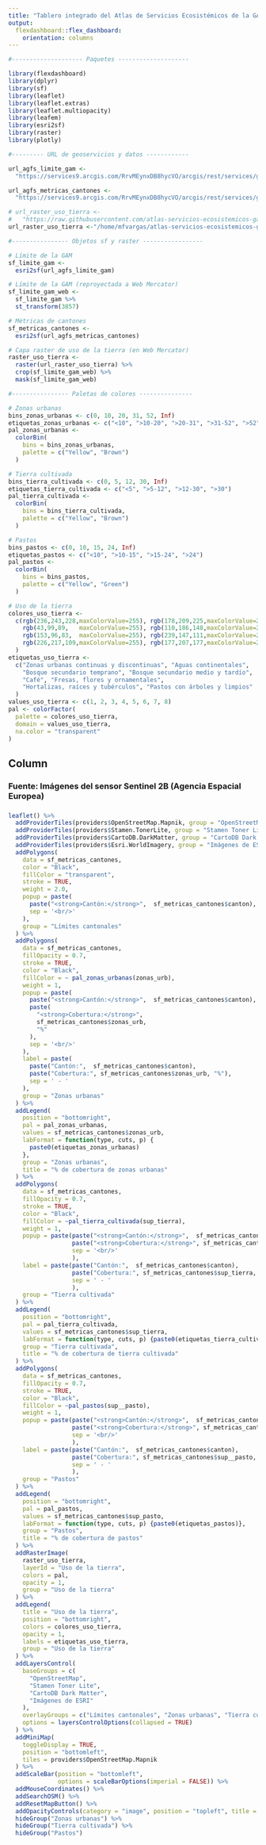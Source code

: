 ```yaml
---
title: "Tablero integrado del Atlas de Servicios Ecosistémicos de la GAM"
output: 
  flexdashboard::flex_dashboard:
    orientation: columns
---
```


```r
#-------------------- Paquetes --------------------

library(flexdashboard)
library(dplyr)
library(sf)
library(leaflet)
library(leaflet.extras)
library(leaflet.multiopacity)
library(leafem)
library(esri2sf)
library(raster)
library(plotly)

#--------- URL de geoservicios y datos ------------

url_agfs_limite_gam <-
  "https://services9.arcgis.com/RrvMEynxDB8hycVO/arcgis/rest/services/gam_limite_gam/FeatureServer/0"

url_agfs_metricas_cantones <-
  "https://services9.arcgis.com/RrvMEynxDB8hycVO/arcgis/rest/services/gam_cantones_gam_metricas_se/FeatureServer/0"

# url_raster_uso_tierra <-
#   "https://raw.githubusercontent.com/atlas-servicios-ecosistemicos-gam/datos-uso-tierra/master/gam/USO_COBERTURA_GAM_WEB.tif"
url_raster_uso_tierra <-"/home/mfvargas/atlas-servicios-ecosistemicos-gam/datos/USO_COBERTURA_GAM_WEB.tif"

#---------------- Objetos sf y raster -----------------

# Límite de la GAM
sf_limite_gam <- 
  esri2sf(url_agfs_limite_gam)

# Límite de la GAM (reproyectada a Web Mercator)
sf_limite_gam_web <- 
  sf_limite_gam %>%
  st_transform(3857)

# Métricas de cantones
sf_metricas_cantones <- 
  esri2sf(url_agfs_metricas_cantones)

# Capa raster de uso de la tierra (en Web Mercator)
raster_uso_tierra <-
  raster(url_raster_uso_tierra) %>%
  crop(sf_limite_gam_web) %>%
  mask(sf_limite_gam_web)

#---------------- Paletas de colores ---------------

# Zonas urbanas
bins_zonas_urbanas <- c(0, 10, 20, 31, 52, Inf)
etiquetas_zonas_urbanas <- c("<10", ">10-20", ">20-31", ">31-52", ">52")
pal_zonas_urbanas <- 
  colorBin(
    bins = bins_zonas_urbanas,
    palette = c("Yellow", "Brown")
  )

# Tierra cultivada
bins_tierra_cultivada <- c(0, 5, 12, 30, Inf)
etiquetas_tierra_cultivada <- c("<5", ">5-12", ">12-30", ">30")
pal_tierra_cultivada <- 
  colorBin(
    bins = bins_tierra_cultivada,
    palette = c("Yellow", "Brown")
  )

# Pastos
bins_pastos <- c(0, 10, 15, 24, Inf)
etiquetas_pastos <- c("<10", ">10-15", ">15-24", ">24")
pal_pastos <- 
  colorBin(
    bins = bins_pastos,
    palette = c("Yellow", "Green")
  )

# Uso de la tierra
colores_uso_tierra <- 
  c(rgb(236,243,228,maxColorValue=255), rgb(178,209,225,maxColorValue=255), 
    rgb(43,99,89,   maxColorValue=255), rgb(110,186,148,maxColorValue=255),
    rgb(153,96,83,  maxColorValue=255), rgb(239,147,111,maxColorValue=255),
    rgb(226,217,109,maxColorValue=255), rgb(177,207,177,maxColorValue=255)
  )
etiquetas_uso_tierra <- 
  c("Zonas urbanas continuas y discontinuas", "Aguas continentales", 
    "Bosque secundario temprano", "Bosque secundario medio y tardío",
    "Café", "Fresas, flores y ornamentales", 
    "Hortalizas, raíces y tubérculos", "Pastos con árboles y limpios"
  )
values_uso_tierra <- c(1, 2, 3, 4, 5, 6, 7, 8)
pal <- colorFactor(
  palette = colores_uso_tierra, 
  domain = values_uso_tierra,
  na.color = "transparent"
)

```

Column {data-width=500}
-----------------------------------------------------------------------

### **Fuente: Imágenes del sensor Sentinel 2B (Agencia Espacial Europea)** {data-height=10}

### {data-height=990}
```r

leaflet() %>%
  addProviderTiles(providers$OpenStreetMap.Mapnik, group = "OpenStreetMap") %>%
  addProviderTiles(providers$Stamen.TonerLite, group = "Stamen Toner Lite") %>%
  addProviderTiles(providers$CartoDB.DarkMatter, group = "CartoDB Dark Matter") %>%
  addProviderTiles(providers$Esri.WorldImagery, group = "Imágenes de ESRI") %>%
  addPolygons(
    data = sf_metricas_cantones,
    color = "Black",
    fillColor = "transparent",
    stroke = TRUE,
    weight = 2.0,
    popup = paste(
      paste("<strong>Cantón:</strong>",  sf_metricas_cantones$canton),
      sep = '<br/>'
    ),
    group = "Límites cantonales"
  ) %>%
  addPolygons(
    data = sf_metricas_cantones,
    fillOpacity = 0.7,
    stroke = TRUE,
    color = "Black",
    fillColor = ~ pal_zonas_urbanas(zonas_urb),
    weight = 1,
    popup = paste(
      paste("<strong>Cantón:</strong>",  sf_metricas_cantones$canton),
      paste(
        "<strong>Cobertura:</strong>",
        sf_metricas_cantones$zonas_urb,
        "%"
      ),
      sep = '<br/>'
    ),
    label = paste(
      paste("Cantón:",  sf_metricas_cantones$canton),
      paste("Cobertura:", sf_metricas_cantones$zonas_urb, "%"),
      sep = ' - '
    ),
    group = "Zonas urbanas"
  ) %>%
  addLegend(
    position = "bottomright",
    pal = pal_zonas_urbanas,
    values = sf_metricas_cantones$zonas_urb,
    labFormat = function(type, cuts, p) {
      paste0(etiquetas_zonas_urbanas)
    },
    group = "Zonas urbanas",
    title = "% de cobertura de zonas urbanas"
  ) %>%
  addPolygons(
    data = sf_metricas_cantones,
    fillOpacity = 0.7,
    stroke = TRUE,
    color = "Black",
    fillColor = ~pal_tierra_cultivada(sup_tierra),
    weight = 1,
    popup = paste(paste("<strong>Cantón:</strong>",  sf_metricas_cantones$canton), 
                  paste("<strong>Cobertura:</strong>", sf_metricas_cantones$sup_tierra, "%"), 
                  sep = '<br/>'
                  ),
    label = paste(paste("Cantón:",  sf_metricas_cantones$canton), 
                  paste("Cobertura:", sf_metricas_cantones$sup_tierra, "%"), 
                  sep = ' - '
                  ),
    group = "Tierra cultivada"
  ) %>%
  addLegend(
    position = "bottomright",
    pal = pal_tierra_cultivada,
    values = sf_metricas_cantones$sup_tierra,
    labFormat = function(type, cuts, p) {paste0(etiquetas_tierra_cultivada)},
    group = "Tierra cultivada",
    title = "% de cobertura de tierra cultivada"
  ) %>%   
  addPolygons(
    data = sf_metricas_cantones,
    fillOpacity = 0.7,
    stroke = TRUE,
    color = "Black",
    fillColor = ~pal_pastos(sup__pasto),
    weight = 1,
    popup = paste(paste("<strong>Cantón:</strong>",  sf_metricas_cantones$canton), 
                  paste("<strong>Cobertura:</strong>", sf_metricas_cantones$sup__pasto, "%"), 
                  sep = '<br/>'
                  ),
    label = paste(paste("Cantón:",  sf_metricas_cantones$canton), 
                  paste("Cobertura:", sf_metricas_cantones$sup__pasto, "%"), 
                  sep = ' - '
                  ),
    group = "Pastos"
  ) %>%
  addLegend(
    position = "bottomright",
    pal = pal_pastos,
    values = sf_metricas_cantones$sup_pasto,
    labFormat = function(type, cuts, p) {paste0(etiquetas_pastos)},
    group = "Pastos",
    title = "% de cobertura de pastos"
  ) %>%   
  addRasterImage(
    raster_uso_tierra,
    layerId = "Uso de la tierra",
    colors = pal,
    opacity = 1,
    group = "Uso de la tierra"
  ) %>%
  addLegend(
    title = "Uso de la tierra",
    position = "bottomright",
    colors = colores_uso_tierra,
    opacity = 1,
    labels = etiquetas_uso_tierra,
    group = "Uso de la tierra"
  ) %>%
  addLayersControl(
    baseGroups = c(
      "OpenStreetMap",
      "Stamen Toner Lite",
      "CartoDB Dark Matter",
      "Imágenes de ESRI"
    ),
    overlayGroups = c("Límites cantonales", "Zonas urbanas", "Tierra cultivada", "Pastos", "Uso de la tierra"),
    options = layersControlOptions(collapsed = TRUE)
  ) %>%
  addMiniMap(
    toggleDisplay = TRUE,
    position = "bottomleft",
    tiles = providers$OpenStreetMap.Mapnik
  ) %>%
  addScaleBar(position = "bottomleft",
              options = scaleBarOptions(imperial = FALSE)) %>%
  addMouseCoordinates() %>%
  addSearchOSM() %>%
  addResetMapButton() %>%
  addOpacityControls(category = "image", position = "topleft", title = "Transparencia") %>%
  hideGroup("Zonas urbanas") %>%
  hideGroup("Tierra cultivada") %>%
  hideGroup("Pastos")
```



